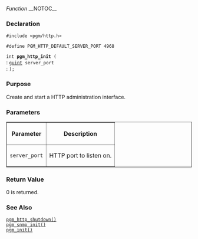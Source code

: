 ﻿''Function''
__NOTOC__
=== Declaration ===
<tt>#include <pgm/http.h></tt>

<tt>#define PGM_HTTP_DEFAULT_SERVER_PORT    4968</tt>

<tt>int '''pgm_http_init''' (</tt><br>
: <tt>[http://library.gnome.org/devel/glib/stable/glib-Basic-Types.html#guint guint] server_port</tt><br>
: <tt>);</tt>

=== Purpose ===
Create and start a HTTP administration interface.

=== Parameters ===

<table border="1" cellpadding="5" cellspacing="0">
<tr>
<th>Parameter</th>
<th>Description</th>
</tr>
<tr>
<td><tt>server_port</tt></td>
<td>HTTP port to listen on.</td>
</tr>
</table>


=== Return Value ===
0 is returned.

=== See Also ===
<tt>[[OpenPGM C Reference/pgm_http_shutdown()|pgm_http_shutdown()]]</tt><br>
<tt>[[OpenPGM C Reference/pgm_snmp_init()|pgm_snmp_init()]]</tt><br>
<tt>[[OpenPGM C Reference/pgm_init()|pgm_init()]]</tt>

